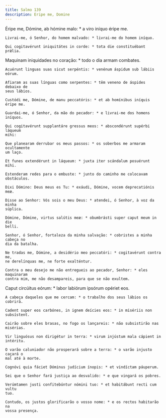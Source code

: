 ```yaml
---
title: Salmo 139
description: Eripe me, Domine
---
```


<div class="side-by-side not-content">

Éripe me, Dómine, ab hómine malo: * a viro iníquo éripe me.

    Livrai-me, ó Senhor, do homem malvado: * livrai-me do homem iníquo.

    Qui cogitavérunt iniquitátes in corde: * tota die constituébant prǽlia.

Maquinam iniquidades no coração: * todo o dia armam combates.

    Acuérunt linguas suas sicut serpéntis: * venénum áspidum sub lábiis eórum.

    Afiaram as suas línguas como serpentes: * têm veneno de áspides debaixo de
    seus lábios.

    Custódi me, Dómine, de manu peccatóris: * et ab homínibus iníquis éripe me.

    Guardai-me, ó Senhor, da mão do pecador: * e livrai-me dos homens iníquos.

    Qui cogitavérunt supplantáre gressus meos: * abscondérunt supérbi láqueum
    mihi:

    Que planearam derrubar os meus passos: * os soberbos me armaram ocultamente
    um laço.

    Et funes extendérunt in láqueum: * juxta iter scándalum posuérunt mihi.

    Estenderam redes para o embuste: * junto do caminho me colocavam obstáculos.

    Dixi Dómino: Deus meus es Tu: * exáudi, Dómine, vocem deprecatiónis meæ.

    Disse ao Senhor: Vós sois o meu Deus: * atendei, ó Senhor, à voz da minha
    súplica.

    Dómine, Dómine, virtus salútis meæ: * obumbrásti super caput meum in die
    belli.

    Senhor, ó Senhor, fortaleza da minha salvação: * cobristes a minha cabeça no
    dia da batalha.

    Ne tradas me, Dómine, a desidério meo peccatóri: * cogitavérunt contra me,
    ne derelínquas me, ne forte exalténtur.

    Contra o meu desejo me não entregueis ao pecador, Senhor: * eles maquinaram
    contra mim, me não desampareis, para que se não exultem.

Caput circúitus eórum: * labor labiórum ipsórum opériet eos.

    A cabeça daqueles que me cercam: * o trabalho dos seus lábios os cobrirá.

    Cadent super eos carbónes, in ignem deícies eos: * in misériis non
    subsístent.

    Cairão sobre eles brasas, no fogo os lançareis: * não subsistirão nas
    misérias.

    Vir linguósus non dirigétur in terra: * virum injústum mala cápient in
    intéritu.

    O varão caluniador não prosperará sobre a terra: * o varão injusto caçará o
    mal até à morte.

    Cognóvi quia fáciet Dóminus judícium ínopis: * et vindíctam páuperum.

    Sei que o Senhor fará justiça ao desvalido: * e que vingará os pobres.

    Verúmtamen justi confitebúntur nómini tuo: * et habitábunt recti cum vultu
    tuo.

    Contudo, os justos glorificarão o vosso nome: * e os rectos habitarão na
    vossa presença.

</div>
